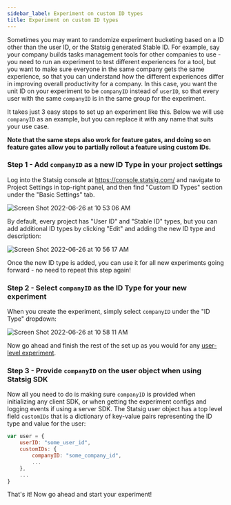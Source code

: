 ```yaml
---
sidebar_label: Experiment on custom ID types
title: Experiment on custom ID types
---
```


Sometimes you may want to randomize experiment bucketing based on a ID other than the user ID, or the Statsig generated Stable ID. For example, say your company builds tasks management tools for other companies to use - you
need to run an experiment to test different experiences for a tool, but you want to make sure everyone in the same company gets the same experience, so that you can understand how
the different experiences differ in improving overall productivity for a company. In this case, you want the unit ID on your experiment to be `companyID` instead of `userID`, so that
every user with the same `companyID` is in the same group for the experiment.

It takes just 3 easy steps to set up an experiment like this. Below we will use `companyID` as an example, but you can replace it with any name that suits your use case.

**Note that the same steps also work for feature gates, and doing so on feature gates allow you to partially rollout a feature using custom IDs.**

### Step 1 - Add `companyID` as a new ID Type in your project settings

Log into the Statsig console at https://console.statsig.com/ and navigate to Project Settings in top-right panel, and then find "Custom ID Types" section under the "Basic Settings" tab.

![Screen Shot 2022-06-26 at 10 53 06 AM](https://user-images.githubusercontent.com/74584483/175827590-147ff9c8-ca02-4298-bca5-96583904aec5.png)

By default, every project has "User ID" and "Stable ID" types, but you can add additional ID types by clicking "Edit" and adding the new ID type and description:

![Screen Shot 2022-06-26 at 10 56 17 AM](https://user-images.githubusercontent.com/74584483/175827554-8862e10a-4171-4028-9aa4-9f314718b39d.png)

Once the new ID type is added, you can use it for all new experiments going forward - no need to repeat this step again!

### Step 2 - Select `companyID` as the ID Type for your new experiment

When you create the experiment, simply select `companyID` under the "ID Type" dropdown:

![Screen Shot 2022-06-26 at 10 58 11 AM](https://user-images.githubusercontent.com/74584483/175827625-bc79a7a9-0725-48fd-acf9-686610ea1f6a.png)

Now go ahead and finish the rest of the set up as you would for any [user-level experiment](./abn-tests).

### Step 3 - Provide `companyID` on the user object when using Statsig SDK

Now all you need to do is making sure `companyID` is provided when initializing any client SDK, or when getting the experiment configs and logging events if using a server SDK. The Statsig user object has a top level field `customIDs` that is a dictionary of key-value pairs representing the ID type and value for the user:

```jsx
var user = {
    userID: "some_user_id",
    customIDs: {
        companyID: "some_company_id",
        ...
    },
    ...
}
```

That's it! Now go ahead and start your experiment!
